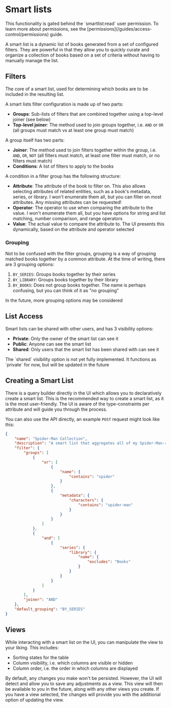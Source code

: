 
# Smart lists

<Callout emoji="🔐">
	This functionality is gated behind the `smartlist:read` user permission. To learn more about
	permissions, see the [permissions](/guides/access-control/permissions) guide.
</Callout>

A smart list is a dynamic list of books generated from a set of configured filters. They are powerful in that they allow you to quickly curate and organize a collection of books based on a set of criteria without having to manually manage the list.

## Filters

The core of a smart list, used for determining which books are to be included in the resulting list.

A smart lists filter configuration is made up of two parts:

- **Groups**: Sub-lists of filters that are combined together using a top-level joiner (see below)
- **Top-level joiner**: The method used to join groups together, i.e. `AND` or `OR` (all groups must match vs at least one group must match)

A group itself has two parts:

- **Joiner**: The method used to join filters together within the group, i.e. `AND`, `OR`, `NOT` (all filters must match, at least one filter must match, or no filters must match)
- **Conditions**: A list of filters to apply to the books

A condition in a filter group has the following structure:

- **Attribute**: The attribute of the book to filter on. This also allows selecting attributes of related entities, such as a book's metadata, series, or library. I won't enumerate them all, but you can filter on most attributes. Any missing attributes can be requested!
- **Operator**: The operator to use when comparing the attribute to the value. I won't enumerate them all, but you have options for string and list matching, number comparison, and range operators
- **Value**: The actual value to compare the attribute to. The UI presents this dynamically, based on the attribute and operator selected

### Grouping

Not to be confused with the filter groups, grouping is a way of grouping matched books together by a common attribute. At the time of writing, there are 3 grouping options:

1. `BY_SERIES`: Groups books together by their series
2. `BY_LIBRARY`: Groups books together by their library
3. `BY_BOOKS`: Does not group books together. The name is perhaps confusing, but you can think of it as "no grouping"

In the future, more grouping options may be considered

## List Access

Smart lists can be shared with other users, and has 3 visibility options:

- **Private**: Only the owner of the smart list can see it
- **Public**: Anyone can see the smart list
- **Shared**: Only users that the smart list has been shared with can see it

<Callout emoji="🚧">
	The `shared` visibility option is not yet fully implemented. It functions as `private` for now,
	but will be updated in the future
</Callout>

## Creating a Smart List

There is a query builder directly in the UI which allows you to declaratively create a smart list. This is the recommended way to create a smart list, as it is the most user-friendly. The UI is aware of the type-constraints per attribute and will guide you through the process.

You can also use the API directly, an example `POST` request might look like this:

```json
{
	"name": "Spider-Man Collection",
	"description": "A smart list that aggregates all of my Spider-Man-related comics into one place",
	"filter": {
		"groups": [
			{
				"or": [
					{
						"name": {
							"contains": "spider"
						}
					},
					{
						"metadata": {
							"characters": {
								"contains": "spider-man"
							}
						}
					}
				]
			},
			{
				"and": [
					{
						"series": {
							"library": {
								"name": {
									"excludes": "Books"
								}
							}
						}
					}
				]
			}
		],
		"joiner": "AND"
	},
	"default_grouping": "BY_SERIES"
}
```

## Views

While interacting with a smart list on the UI, you can manipulate the view to your liking. This includes:

- Sorting states for the table
- Column visibility, i.e. which columns are visible or hidden
- Column order, i.e. the order in which columns are displayed

By default, any changes you make won't be persisted. However, the UI will detect and allow you to save any adjustments as a view. This view will then be available to you in the future, along with any other views you create. If you have a view selected, the changes will provide you with the additional option of updating the view.
